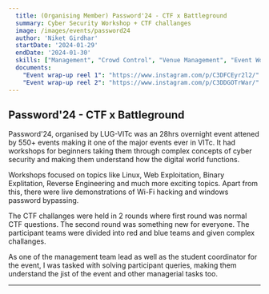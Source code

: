 ```yaml
---
  title: (Organising Member) Password'24 - CTF x Battleground
  summary: Cyber Security Workshop + CTF challanges
  image: /images/events/password24
  author: 'Niket Girdhar'
  startDate: '2024-01-29'
  endDate: '2024-01-30'
  skills: ["Management", "Crowd Control", "Venue Management", "Event Workflow","Leadership"]
  documents: 
    "Event wrap-up reel 1": "https://www.instagram.com/p/C3DFCEyr2l2/"
    "Event wrap-up reel 2": "https://www.instagram.com/p/C3DDGOTrWar/"
---
```


## Password'24 - CTF x Battleground

Password'24, organised by LUG-VITc was an 28hrs overnight event attened by 550+ events making it one of the major events ever in VITc. It had workshops for beginners taking them through complex concepts of cyber security and making them understand how the digital world functions.

Workshops focused on topics like Linux, Web Exploitation, Binary Explitation, Reverse Engineering and much more exciting topics. Apart from this, there were live demonstrations of Wi-Fi hacking and windows password bypassing. 

The CTF challanges were held in 2 rounds where first round was normal CTF questions. The second round was something new for everyone. The participant teams were divided into red and blue teams and given complex challanges.

As one of the management team lead as well as the student coordinator for the event, I was tasked with solving participant queries, making them understand the jist of the event and other managerial tasks too.

---
